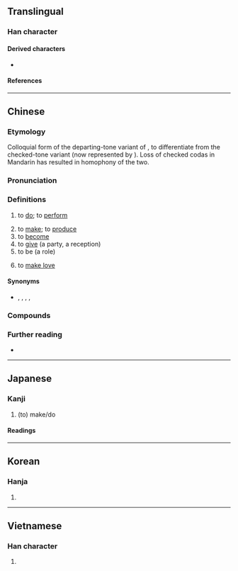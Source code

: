 {{also|作}}
{{character info}}
==Translingual==
{{stroke order|strokes=11}}

===Han character===
{{Han char|rn=9|rad=人|as=09|sn=11|four=28240|canj=OJRK|ids=⿰亻故,⿰估攵}}

====Derived characters====
* {{l|mul|[[𠼏]]}}

====References====
{{Han ref|kx=0110.290|dkj=00861|dj=0236.130|hdz=10186.180|uh=505A}}

----

==Chinese==
{{zh-forms}}

===Etymology===
Colloquial form of the departing-tone variant of {{ltc-l|作|to do|id=2}}, to differentiate from the checked-tone variant (now represented by {{lang|zh|作}}). Loss of checked codas in Mandarin has resulted in homophony of the two.

===Pronunciation===
{{zh-pron
|m=zuò
|m-s=
|dg=зў3
|c=zou6
|c-t=
|g=
|h=pfs=cho
|j=zueh4
|md=có̤
|mda=Cdo-fzho 做.ogg
|mn=xm,qz,lk,tp,km,mg,hc:chòe/ml,yl,tn,kh,tc:chò/sx:chère
|mn_note=Xiamen, Quanzhou: chòe - vernacular; chò - literary
|mn-t=zo3
|w=2tsu
|x=
|mc=y
|oc=y
|ma=y
|cat=v
}}

===Definitions===
{{zh-hanzi}}

# to [[do]]; to [[perform]]
#: {{zh-x|你 在 做 什麼？|What are you '''doing'''?}}
#: {{zh-x|你 做 緊 乜嘢 呀？|What are you '''doing'''?|C-GZ}}
#: {{zh-x|你 做 咩 工作 㗎？|What is your job? / What do you work as?|C}}
# to [[make]]; to [[produce]]
# to [[become]]
# to [[give]] (a party, a reception)
# to be (a role)
#: {{zh-x|做賊|to thieve}}
#: {{zh-x|做客|to be a guest/visitor}}
# {{lb|zh|euphemism}} to [[make love]]

====Synonyms====
* {{sense|to do}} {{zh-l|辦}}, {{zh-l|幹}}, {{zh-l|搞}}, {{zh-l|整治}}, {{zh-l|作}}

===Compounds===
{{zh-der|做愛|做伴|做操|做東|做法|做工|做鬼|做鬼臉|做活|做客|做禮拜|做買賣|做滿月|做媒|做夢|做圈套|做人|做聲|做生日|做生意|做事|做手腳|做壽|做文章|做戲|做秀|做學問|做賊心虛|做針線|做主|做作|不做聲|不做肉|伏低做小|作做|便做|便做到|便做道|倣做|假戲真做|做一路|做七|做三日|做下|做下來|做不是|做人家|做人情|做人處事|做保|做倒包|做光|做公的|做出事來|做出場|做分上|做功果|做功課|做嘴臉|做大|做大頭|做好事|做好做惡|做好做歉|做好做歹|做好看|做孝|做官|做小|做小伏低|做尾巴|做屏風|做工夫|做幌子|做廣告|做引線|做張做勢|做張做智|做張做致|做後門|做得|做得了|做我不著|做手|做掉|做排場|做春夢|做朝|做東道|做格|做案|做樁|做歉做好|做死|做法子|做派|做牌|做牛做馬|做牽頭|做甚|做生|做生活|做百日|做的個|做眉眼|做眼|做眼色|做神做鬼|做空頭|做節|做線|做翻|做胚|做腔|做腔作勢|做腳|做臉|做臉兒|做莊|做菜|做處|做親|做道場|做道理|做道路|做門戶|做面子|做面皮|做頭|做飯|光說不做|兩頭做大|叫做|啞子做夢|喬做胡為|大做文章|好人難做|好吃懶做|小題大做|巴家做活|幹家做活|愛親做親|把做|捉班做勢|推聾做啞|敢做敢當|更做|更做到|更做道|服低做小|歹做出|毫不做作|沒做擺佈|沒做道理|潑做|當做|白做|看事做事|緊差緊做|胡做喬為|蠻做|訂做|說做就做|說到做到|貪吃懶做|身做身當|重新做人|麻做一團|做伙:chò-hóe|做陣:chò-tīn|生做:seⁿ-chò}}

===Further reading===
* {{thcwd|6937}}

{{zh-cat|Beginning}}

----

==Japanese==

===Kanji===
{{ja-kanji|grade=|rs=人09}}

# (to) make/do

====Readings====
{{ja-readings
|goon=さ, さく
|kanon=さ, さく
|kun=な-す, つく-る
}}

----

==Korean==

===Hanja===
{{ko-hanja|hangeul=[[주]], [[자]]}}

# {{rfdef|ko|sort=人09}}

----

==Vietnamese==

===Han character===
{{vi-readings|reading=[[tố]], [[súa]]|rs=人09}}

# {{rfdef|vi|sort=人09}}